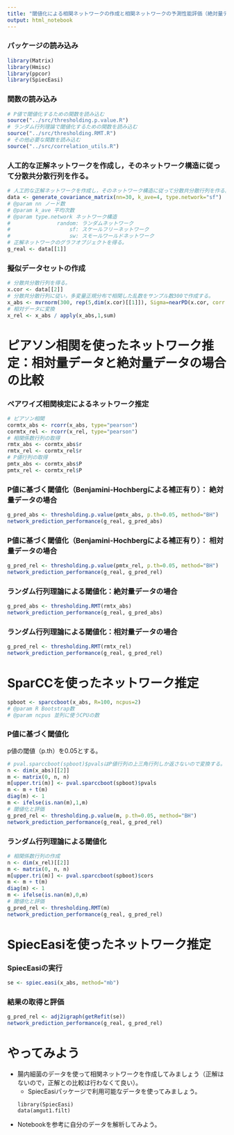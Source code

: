 ```yaml
---
title: "閾値化による相関ネットワークの作成と相関ネットワークの予測性能評価（絶対量データを用いる場合）"
output: html_notebook
---
```



### パッケージの読み込み
```r
library(Matrix)
library(Hmisc)
library(ppcor)
library(SpiecEasi)
```

### 関数の読み込み
```r
# P値で閾値化するための関数を読み込む
source("../src/thresholding.p.value.R")
# ランダム行列理論で閾値化するための関数を読み込む
source("../src/thresholding.RMT.R")
# その他必要な関数を読み込む
source("../src/correlation_utils.R")
```

### 人工的な正解ネットワークを作成し，そのネットワーク構造に従って分散共分散行列を作る。
```r
# 人工的な正解ネットワークを作成し，そのネットワーク構造に従って分散共分散行列を作る。
data <- generate_covariance_matrix(nn=30, k_ave=4, type.network="sf")
# @param nn ノード数
# @param k_ave 平均次数
# @param type.network ネットワーク構造
#               random: ランダムネットワーク
#                   sf: スケールフリーネットワーク
#                   sw: スモールワールドネットワーク
# 正解ネットワークのグラフオブジェクトを得る。
g_real <- data[[1]]
```

### 擬似データセットの作成
```r
# 分散共分散行列を得る。
x.cor <- data[[2]] 
# 分散共分散行列に従い，多変量正規分布で相関した乱数をサンプル数300で作成する。
x_abs <- mvrnorm(300, rep(5,dim(x.cor)[[1]]), Sigma=nearPD(x.cor, corr = T, keepDiag = T)$mat)
# 相対データに変換
x_rel <- x_abs / apply(x_abs,1,sum)
```

# ピアソン相関を使ったネットワーク推定：相対量データと絶対量データの場合の比較

### ペアワイズ相関検定によるネットワーク推定
```r
# ピアソン相関
cormtx_abs <- rcorr(x_abs, type="pearson")
cormtx_rel <- rcorr(x_rel, type="pearson")
# 相関係数行列の取得
rmtx_abs <- cormtx_abs$r
rmtx_rel <- cormtx_rel$r
# P値行列の取得
pmtx_abs <- cormtx_abs$P
pmtx_rel <- cormtx_rel$P
```

### P値に基づく閾値化（Benjamini-Hochbergによる補正有り）： 絶対量データの場合
```r
g_pred_abs <- thresholding.p.value(pmtx_abs, p.th=0.05, method="BH")
network_prediction_performance(g_real, g_pred_abs)
```
### P値に基づく閾値化（Benjamini-Hochbergによる補正有り）： 相対量データの場合
```r
g_pred_rel <- thresholding.p.value(pmtx_rel, p.th=0.05, method="BH")
network_prediction_performance(g_real, g_pred_rel)
```

### ランダム行列理論による閾値化：絶対量データの場合
```r
g_pred_abs <- thresholding.RMT(rmtx_abs)
network_prediction_performance(g_real, g_pred_abs)
```

### ランダム行列理論による閾値化：相対量データの場合
```r
g_pred_rel <- thresholding.RMT(rmtx_rel)
network_prediction_performance(g_real, g_pred_rel)
```

# SparCCを使ったネットワーク推定
```r
spboot <- sparccboot(x_abs, R=100, ncpus=2)
# @param R Bootstrap数
# @param ncpus 並列に使うCPUの数
```


### P値に基づく閾値化
p値の閾値（p.th）を0.05とする。
```r
# pval.sparccboot(spboot)$pvalsはP値行列の上三角行列しか返さないので変換する。
n <- dim(x_abs)[[2]]
m <- matrix(0, n, n)
m[upper.tri(m)] <- pval.sparccboot(spboot)$pvals
m <- m + t(m)
diag(m) <- 1
m <- ifelse(is.nan(m),1,m)
# 閾値化と評価
g_pred_rel <- thresholding.p.value(m, p.th=0.05, method="BH")
network_prediction_performance(g_real, g_pred_rel)
```

### ランダム行列理論による閾値化
```r
# 相関係数行列の作成
n <- dim(x_rel)[[2]]
m <- matrix(0, n, n)
m[upper.tri(m)] <- pval.sparccboot(spboot)$cors
m <- m + t(m)
diag(m) <- 1
m <- ifelse(is.nan(m),0,m)
# 閾値化と評価
g_pred_rel <- thresholding.RMT(m)
network_prediction_performance(g_real, g_pred_rel)
```

# SpiecEasiを使ったネットワーク推定
### SpiecEasiの実行
```r
se <- spiec.easi(x_abs, method="mb")
```

### 結果の取得と評価
```r
g_pred_rel <- adj2igraph(getRefit(se))
network_prediction_performance(g_real, g_pred_rel)
```

# やってみよう
  + 腸内細菌のデータを使って相関ネットワークを作成してみましょう（正解はないので，正解との比較は行わなくて良い）。
    + SpiecEasiパッケージで利用可能なデータを使ってみましょう。
    ```
    library(SpiecEasi)
    data(amgut1.filt)
    ```
  + Notebookを参考に自分のデータを解析してみよう。


